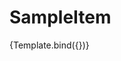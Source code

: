 
<Meta title="SampleItem" component={SampleItem} />

# SampleItem


<Canvas>
    <Story
        name="Example"
        args={{
            sample: {
                path: 'sfx/rollercoaster%20tycoon/happy.ogg',
                name: 'happy',
                id: '465843f8',
                mtime: 1480087587000,
                categories: ['sfx', 'rollercoaster tycoon'],
                key: 'sfx/rollercoaster%20tycoon/happy.ogg',
                url:
                    'https://viller.men/soundboard/api/samples/sfx/rollercoaster%20tycoon/happy.ogg',
            },
        }}
    >
        {Template.bind({})}
    </Story>
</Canvas>
